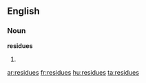 ==English==

===Noun===
'''residues'''

# {{plural of|[[residue]]}}

[[ar:residues]]
[[fr:residues]]
[[hu:residues]]
[[ta:residues]]